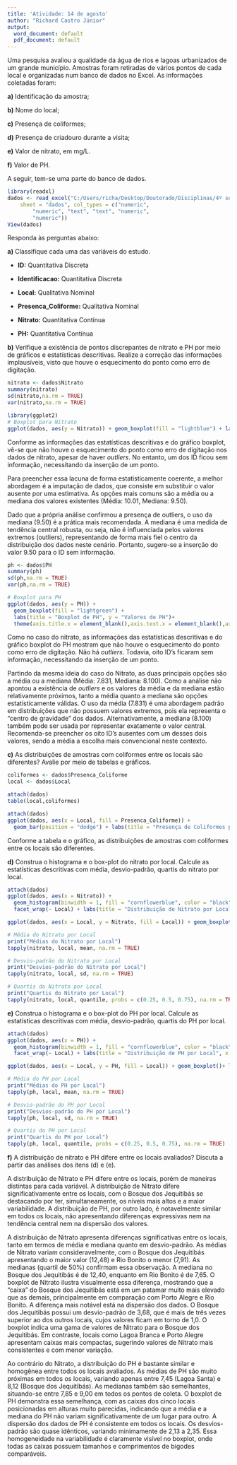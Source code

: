 ---
title: 'Atividade: 14 de agosto'
author: "Richard Castro Júnior"
output:
  word_document: default
  pdf_document: default
---

Uma pesquisa avaliou a qualidade da água de rios e lagoas urbanizados de um grande município. Amostras foram retiradas de vários pontos de cada local e organizadas num banco de dados no Excel. As informações coletadas foram:

**a)** Identificação da amostra;

**b)** Nome do local;

**c)** Presença de coliformes;

**d)** Presença de criadouro durante a visita;

**e)** Valor de nitrato, em mg/L.

**f)** Valor de PH.

A seguir, tem-se uma parte do banco de dados.

```{r}
library(readxl)
dados <- read_excel("C:/Users/richa/Desktop/Doutorado/Disciplinas/4º semestre/Análise Estatísticas em R/Atividades/Atividade 2/dados_atividade.xlsx", 
    sheet = "dados", col_types = c("numeric", 
        "numeric", "text", "text", "numeric", 
        "numeric"))
View(dados)
```

Responda às perguntas abaixo:

**a)** Classifique cada uma das variáveis do estudo.

-   **ID:** Quantitativa Discreta

-   **Identificacao:** Quantitativa Discreta

-   **Local:** Qualitativa Nominal

-   **Presenca_Coliforme:** Qualitativa Nominal

-   **Nitrato:** Quantitativa Contínua

-   **PH:** Quantitativa Contínua

**b)** Verifique a existência de pontos discrepantes de nitrato e PH por meio de gráficos e estatísticas descritivas. Realize a correção das informações implausíveis, visto que houve o esquecimento do ponto como erro de digitação.

```{r}
nitrato <- dados$Nitrato
summary(nitrato)
sd(nitrato,na.rm = TRUE)
var(nitrato,na.rm = TRUE)
```

```{r}
library(ggplot2)
# Boxplot para Nitrato
ggplot(dados, aes(y = Nitrato)) + geom_boxplot(fill = "lightblue") + labs(title = "Boxplot de Nitrato", y = "Valores de Nitrato") + theme(axis.title.x = element_blank(), axis.text.x = element_blank(), axis.ticks.x = element_blank())
```

Conforme as informações das estatísticas descritivas e do gráfico boxplot, vê-se que não houve o esquecimento do ponto como erro de digitação nos dados de nitrato, apesar de haver *outliers*. No entanto, um dos ID ficou sem informação, necessitando da inserção de um ponto.

Para preencher essa lacuna de forma estatisticamente coerente, a melhor abordagem é a imputação de dados, que consiste em substituir o valor ausente por uma estimativa. As opções mais comuns são a média ou a mediana dos valores existentes (Média: 10.01, Mediana: 9.50).

Dado que a própria análise confirmou a presença de outliers, o uso da mediana (9.50) é a prática mais recomendada. A mediana é uma medida de tendência central robusta, ou seja, não é influenciada pelos valores extremos (outliers), representando de forma mais fiel o centro da distribuição dos dados neste cenário. Portanto, sugere-se a inserção do valor 9.50 para o ID sem informação.

```{r}
ph <- dados$PH
summary(ph)
sd(ph,na.rm = TRUE)
var(ph,na.rm = TRUE)
```

```{r}
# Boxplot para PH
ggplot(dados, aes(y = PH)) +
  geom_boxplot(fill = "lightgreen") +
  labs(title = "Boxplot de PH", y = "Valores de PH")+
  theme(axis.title.x = element_blank(),axis.text.x = element_blank(),axis.ticks.x = element_blank())
```

Como no caso do nitrato, as informações das estatísticas descritivas e do gráfico boxplot do PH mostram que não houve o esquecimento do ponto como erro de digitação. Não há *outliers*. Todavia, oito ID's ficaram sem informação, necessitando da inserção de um ponto.

Partindo da mesma ideia do caso do Nitrato, as duas principais opções são a média ou a mediana (Média: 7.831, Mediana: 8.100). Como a análise não apontou a existência de *outliers* e os valores da média e da mediana estão relativamente próximos, tanto a média quanto a mediana são opções estatisticamente válidas. O uso da média (7.831) é uma abordagem padrão em distribuições que não possuem valores extremos, pois ela representa o "centro de gravidade" dos dados. Alternativamente, a mediana (8.100) também pode ser usada por representar exatamente o valor central. Recomenda-se preencher os oito ID's ausentes com um desses dois valores, sendo a média a escolha mais convencional neste contexto.

**c)** As distribuições de amostras com coliformes entre os locais são diferentes? Avalie por meio de tabelas e gráficos.

```{r}
coliformes <- dados$Presenca_Coliforme
local <- dados$Local

attach(dados)
table(local,coliformes)
```

```{r}
attach(dados)
ggplot(dados, aes(x = Local, fill = Presenca_Coliforme)) +
  geom_bar(position = "dodge") + labs(title = "Presença de Coliformes por Local", x = "Local", y = "Frequência", fill = "Presença de Coliformes")+scale_x_discrete(labels=c("B. Jeq.","L. Br.","L. Santa","P. Aleg.","R. Bon."))
```

Conforme a tabela e o gráfico, as distribuições de amostras com coliformes entre os locais são diferentes.

**d)** Construa o histograma e o box-plot do nitrato por local. Calcule as estatísticas descritivas com média, desvio-padrão, quartis do nitrato por local.

```{r}
attach(dados)
ggplot(dados, aes(x = Nitrato)) +
  geom_histogram(binwidth = 1, fill = "cornflowerblue", color = "black") +
  facet_wrap(~ Local) + labs(title = "Distribuição de Nitrato por Local", x = "Nível de Nitrato",y = "Frequência")
```

```{r}
ggplot(dados, aes(x = Local, y = Nitrato, fill = Local)) + geom_boxplot()+ labs(title = "Distribuição de Nitrato por Local", x = "Local", y = "Nível de Nitrato")+scale_x_discrete(labels=c("Bosque. Jeq.","Lagoa Branca","Lagoa Santa","Porto Alegre","Rio Bonito")) + theme(legend.position = "none")
```

```{r}
# Média do Nitrato por Local
print("Médias do Nitrato por Local")
tapply(nitrato, local, mean, na.rm = TRUE)

# Desvio-padrão do Nitrato por Local
print("Desvios-padrão do Nitrato por Local")
tapply(nitrato, local, sd, na.rm = TRUE)

# Quartis do Nitrato por Local
print("Quartis do Nitrato por Local")
tapply(nitrato, local, quantile, probs = c(0.25, 0.5, 0.75), na.rm = TRUE)
```

**e)** Construa o histograma e o box-plot do PH por local. Calcule as estatísticas descritivas com média, desvio-padrão, quartis do PH por local.

```{r}
attach(dados)
ggplot(dados, aes(x = PH)) +
  geom_histogram(binwidth = 1, fill = "cornflowerblue", color = "black") +
  facet_wrap(~ Local) + labs(title = "Distribuição de PH por Local", x = "PH",y = "Frequência")
```

```{r}
ggplot(dados, aes(x = Local, y = PH, fill = Local)) + geom_boxplot()+ labs(title = "Distribuição de PH por Local", x = "Local", y = "PH") +scale_x_discrete(labels=c("Bosque. Jeq.","Lagoa Branca","Lagoa Santa","Porto Alegre","Rio Bonito")) + theme(legend.position = "none")
```

```{r}
# Média do PH por Local
print("Médias do PH por Local")
tapply(ph, local, mean, na.rm = TRUE)

# Desvio-padrão do PH por Local
print("Desvios-padrão do PH por Local")
tapply(ph, local, sd, na.rm = TRUE)

# Quartis do PH por Local
print("Quartis do PH por Local")
tapply(ph, local, quantile, probs = c(0.25, 0.5, 0.75), na.rm = TRUE)
```

**f)** A distribuição de nitrato e PH difere entre os locais avaliados? Discuta a partir das análises dos itens (d) e (e).

A distribuição de Nitrato e PH difere entre os locais, porém de maneiras distintas para cada variável. A distribuição de Nitrato difere significativamente entre os locais, com o Bosque dos Jequitibás se destacando por ter, simultaneamente, os níveis mais altos e a maior variabilidade. A distribuição de PH, por outro lado, é notavelmente similar em todos os locais, não apresentando diferenças expressivas nem na tendência central nem na dispersão dos valores.

A distribuição de Nitrato apresenta diferenças significativas entre os locais, tanto em termos de média e mediana quanto em desvio-padrão. As médias de Nitrato variam consideravelmente, com o Bosque dos Jequitibás apresentando o maior valor (12,48) e Rio Bonito o menor (7,91). As medianas (quartil de 50%) confirmam essa observação. A mediana no Bosque dos Jequitibás é de 12,40, enquanto em Rio Bonito é de 7,65. O boxplot de Nitrato ilustra visualmente essa diferença, mostrando que a "caixa" do Bosque dos Jequitibás está em um patamar muito mais elevado que as demais, principalmente em comparação com Porto Alegre e Rio Bonito. A diferença mais notável está na dispersão dos dados. O Bosque dos Jequitibás possui um desvio-padrão de 3,68, que é mais de três vezes superior ao dos outros locais, cujos valores ficam em torno de 1,0. O boxplot indica uma gama de valores de Nitrato para o Bosque dos Jequitibás. Em contraste, locais como Lagoa Branca e Porto Alegre apresentam caixas mais compactas, sugerindo valores de Nitrato mais consistentes e com menor variação.

Ao contrário do Nitrato, a distribuição do PH é bastante similar e homogênea entre todos os locais avaliados. As médias de PH são muito próximas em todos os locais, variando apenas entre 7,45 (Lagoa Santa) e 8,12 (Bosque dos Jequitibás). As medianas também são semelhantes, situando-se entre 7,85 e 9,00 em todos os pontos de coleta. O boxplot de PH demonstra essa semelhança, com as caixas dos cinco locais posicionadas em alturas muito parecidas, indicando que a média e a mediana do PH não variam significativamente de um lugar para outro. A dispersão dos dados de PH é consistente em todos os locais. Os desvios-padrão são quase idênticos, variando minimamente de 2,13 a 2,35. Essa homogeneidade na variabilidade é claramente visível no boxplot, onde todas as caixas possuem tamanhos e comprimentos de bigodes comparáveis.

